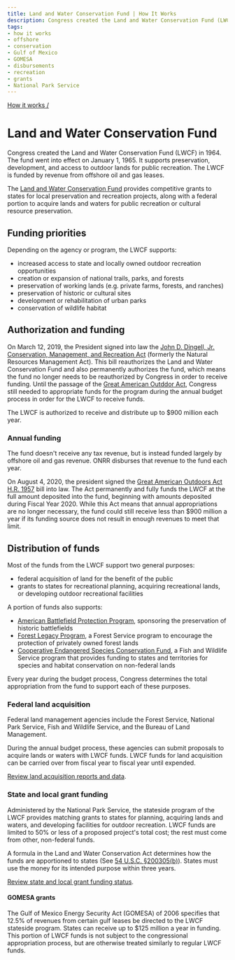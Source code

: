 ```yaml
---
title: Land and Water Conservation Fund | How It Works
description: Congress created the Land and Water Conservation Fund (LWCF) in 1964. The fund went into effect on January 1, 1965. It supports preservation, development, and access to outdoor lands for public recreation. The LWCF is funded by revenue from offshore oil and gas leases.
tags:
- how it works
- offshore
- conservation
- Gulf of Mexico
- GOMESA
- disbursements
- recreation
- grants
- National Park Service
---
```


[How it works /](/how-revenue-works/)

# Land and Water Conservation Fund

Congress created the Land and Water Conservation Fund (LWCF) in 1964. The fund went into effect on January 1, 1965. It supports preservation, development, and access to outdoor lands for public recreation. The LWCF is funded by revenue from offshore oil and gas leases.

The [Land and Water Conservation Fund](https://www.nps.gov/subjects/lwcf/index.htm) provides competitive grants to states for local preservation and recreation projects, along with a federal portion to acquire lands and waters for public recreation or cultural resource preservation.

## Funding priorities
Depending on the agency or program, the LWCF supports:

- increased access to state and locally owned outdoor recreation opportunities
- creation or expansion of national trails, parks, and forests
- preservation of working lands (e.g. private farms, forests, and ranches)
- preservation of historic or cultural sites
- development or rehabilitation of urban parks
- conservation of wildlife habitat

## Authorization and funding

On March 12, 2019, the President signed into law the [John D. Dingell, Jr. Conservation, Management, and Recreation Act](https://www.congress.gov/bill/116th-congress/senate-bill/47) (formerly the Natural Resources Management Act). This bill reauthorizes the Land and Water Conservation Fund and also permanently <GlossaryTerm>authorizes</GlossaryTerm> the fund, which means the fund no longer needs to be reauthorized by Congress in order to receive funding. Until the passage of the [Great American Outddor Act](https://www.congress.gov/bill/116th-congress/house-bill/1957), Congress still needed to appropriate funds for the program during the annual budget process in order for the LWCF to receive funds.

The LWCF is authorized to receive and distribute up to $900 million each year.

### Annual funding
The fund doesn't receive any tax revenue, but is instead funded largely by offshore oil and gas revenue. <GlossaryTerm>ONRR</GlossaryTerm> disburses that revenue to the fund each year.

On August 4, 2020, the president signed the [Great American Outdoors Act H.R. 1957](https://www.congress.gov/bill/116th-congress/house-bill/1957) bill into law. The Act permanently and fully funds the LWCF at the full amount deposited into the fund, beginning with amounts deposited during Fiscal Year 2020. While this Act means that annual appropriations are no longer necessary, the fund could still receive less than $900 million a year if its funding source does not result in enough revenues to meet that limit.

## Distribution of funds
Most of the funds from the LWCF support two general purposes:

- federal acquisition of land for the benefit of the public
- grants to states for recreational planning, acquiring recreational lands, or developing outdoor recreational facilities

A portion of funds also supports:

- [American Battlefield Protection Program](https://www.nps.gov/abpp/grants/grants.htm), sponsoring the preservation of historic battlefields
- [Forest Legacy Program](https://www.fs.fed.us/managing-land/private-land/forest-legacy), a Forest Service program to encourage the protection of privately owned forest lands
- [Cooperative Endangered Species Conservation Fund](https://www.fws.gov/endangered/grants/), a Fish and Wildlife Service program that provides funding to states and territories for species and habitat conservation on non-federal lands

Every year during the budget process, Congress determines the total appropriation from the fund to support each of these purposes.

### Federal land acquisition
Federal land management agencies include the Forest Service, National Park Service, Fish and Wildlife Service, and the Bureau of Land Management.

During the annual budget process, these agencies can submit proposals to acquire lands or waters with LWCF funds. LWCF funds for land acquisition can be carried over from fiscal year to fiscal year until expended.

[Review land acquisition reports and data](https://www.nps.gov/subjects/lwcf/land-acquisition-reports-and-data.htm).

### State and local grant funding
Administered by the National Park Service, the stateside program of the LWCF provides matching grants to states for planning, acquiring lands and waters, and developing facilities for outdoor recreation. LWCF funds are limited to 50% or less of a proposed project's total cost; the rest must come from other, non-federal funds.

A formula in the Land and Water Conservation Act determines how the funds are apportioned to states (See [54 U.S.C. §200305(b)](https://www.gpo.gov/fdsys/granule/USCODE-2014-title54/USCODE-2014-title54-subtitleII-chap2003-sec200305)). States must use the money for its intended purpose within three years.

[Review state and local grant funding status](https://www.nps.gov/subjects/lwcf/statefundingstatus.htm).

#### GOMESA grants
The Gulf of Mexico Energy Security Act (GOMESA) of 2006 specifies that 12.5% of revenues from certain gulf leases be directed to the LWCF stateside program. States can receive up to $125 million a year in funding. This portion of LWCF funds is not subject to the congressional appropriation process, but are otherwise treated similarly to regular LWCF funds.
